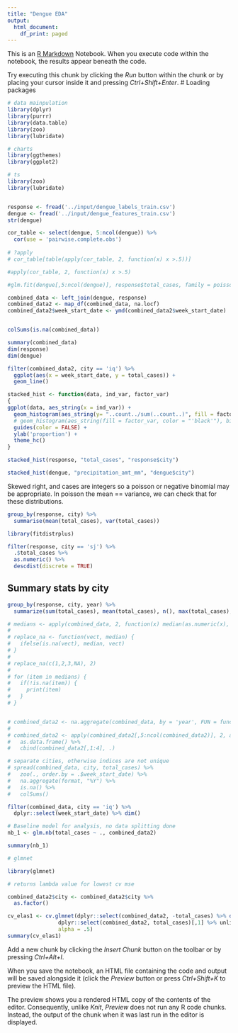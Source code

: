 ```yaml
---
title: "Dengue EDA"
output:
  html_document:
    df_print: paged
---
```


This is an [R Markdown](http://rmarkdown.rstudio.com) Notebook. When you execute code within the notebook, the results appear beneath the code. 

Try executing this chunk by clicking the *Run* button within the chunk or by placing your cursor inside it and pressing *Ctrl+Shift+Enter*. 
# Loading packages

```r
# data mainpulation
library(dplyr)
library(purrr)
library(data.table)
library(zoo)
library(lubridate)

# charts
library(ggthemes)
library(ggplot2)

# ts
library(zoo)
library(lubridate)



```


```r
response <- fread('../input/dengue_labels_train.csv')
dengue <- fread('../input/dengue_features_train.csv')
str(dengue)

```

```r

cor_table <- select(dengue, 5:ncol(dengue)) %>% 
  cor(use = 'pairwise.complete.obs')
  
# ?apply
# cor_table[table(apply(cor_table, 2, function(x) x >.5))]

#apply(cor_table, 2, function(x) x >.5)

```

```r

#glm.fit(dengue[,5:ncol(dengue)], response$total_cases, family = poisson())

combined_data <- left_join(dengue, response) 
combined_data2 <- map_df(combined_data, na.locf)
combined_data2$week_start_date <- ymd(combined_data2$week_start_date)


colSums(is.na(combined_data))

summary(combined_data)
dim(response)
dim(dengue)

```


```r

filter(combined_data2, city == 'iq') %>% 
  ggplot(aes(x = week_start_date, y = total_cases)) + 
  geom_line()
```

```r

stacked_hist <- function(data, ind_var, factor_var) 
{
ggplot(data, aes_string(x = ind_var)) +
  geom_histogram(aes_string(y= "..count../sum(..count..)", fill = factor_var, color = "'black'"), bins = 60) +
  # geom_histogram(aes_string(fill = factor_var, color = "'black'"), bins = 60) +
  guides(color = FALSE) +
  ylab('proportion') +
  theme_hc()
}

stacked_hist(response, "total_cases", "response$city")

stacked_hist(dengue, "precipitation_amt_mm", "dengue$city")
```

Skewed right, and cases are integers so a poisson or negative binomial may be appropriate. In poisson the mean == variance, we can check that for these distributions.

```r
group_by(response, city) %>%
  summarise(mean(total_cases), var(total_cases))

library(fitdistrplus)

filter(response, city == 'sj') %>%
  .$total_cases %>% 
  as.numeric() %>%
  descdist(discrete = TRUE)
```


## Summary stats by city
```r

group_by(response, city, year) %>%
  summarize(sum(total_cases), mean(total_cases), n(), max(total_cases), min(total_cases))

```



```r
# medians <- apply(combined_data, 2, function(x) median(as.numeric(x), na.rm = TRUE))
# 
# replace_na <- function(vect, median) {
#   ifelse(is.na(vect), median, vect)
# }
# 
# replace_na(c(1,2,3,NA), 2)
# 
# for (item in medians) {
#   if(!is.na(item)) {
#     print(item)
#   }
# }


# combined_data2 <- na.aggregate(combined_data, by = 'year', FUN = function(x) median(x, na.rm = TRUE))
# 
# combined_data2 <- apply(combined_data2[,5:ncol(combined_data2)], 2, as.numeric) %>% 
#   as.data.frame() %>%
#   cbind(combined_data2[,1:4], .)

# separate cities, otherwise indices are not unique
# spread(combined_data, city, total_cases) %>% 
#   zoo(., order.by = .$week_start_date) %>% 
#   na.aggregate(format, "%Y") %>% 
#   is.na() %>% 
#   colSums()

filter(combined_data, city == 'iq') %>%
  dplyr::select(week_start_date) %>% dim()

```

```r

# Baseline model for analysis, no data splitting done
nb_1 <- glm.nb(total_cases ~ ., combined_data2)

summary(nb_1)

# glmnet

library(glmnet)

# returns lambda value for lowest cv mse

combined_data2$city <- combined_data2$city %>%
  as.factor()

cv_elas1 <- cv.glmnet(dplyr::select(combined_data2, -total_cases) %>% data.matrix(), 
                dplyr::select(combined_data2, total_cases)[,1] %>% unlist%>% as.numeric(), family = 'poisson', 
                alpha = .5)
summary(cv_elas1)


```

Add a new chunk by clicking the *Insert Chunk* button on the toolbar or by pressing *Ctrl+Alt+I*.

When you save the notebook, an HTML file containing the code and output will be saved alongside it (click the *Preview* button or press *Ctrl+Shift+K* to preview the HTML file).

The preview shows you a rendered HTML copy of the contents of the editor. Consequently, unlike *Knit*, *Preview* does not run any R code chunks. Instead, the output of the chunk when it was last run in the editor is displayed.
